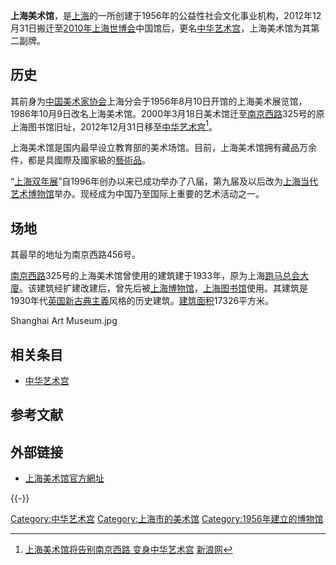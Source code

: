 {{infobox Museum
|established=     1956年
|dissolved= 2012年12月31日
|250px|上海美术馆
|name=            上海美术馆
|location=       {{CHN}}上海市浦東新區上南路205號
|website=         [http://www.sh-artmuseum.org.cn/ www.sh-artmuseum.org.cn]
}}

'''上海美术馆'''，是[[上海|上海]]的一所创建于1956年的公益性社会文化事业机构，2012年12月31日搬迁至[[2010年上海世博会|2010年上海世博会]]中国馆后，更名[[中华艺术宫|中华艺术宫]]，上海美术馆为其第二副牌。

== 历史 ==
其前身为[[中國美術家協會|中国美术家协会]]上海分会于1956年8月10日开馆的上海美术展览馆，1986年10月9日改名上海美术馆。2000年3月18日美术馆迁至[[南京西路|南京西路]]325号的原上海图书馆旧址，2012年12月31日移至[[中华艺术宫|中华艺术宫]]<ref>[http://sh.sina.com.cn/news/b/2012-09-17/080212544.html 上海美术馆将告别南京西路 变身中华艺术宫] {{Wayback|url=http://sh.sina.com.cn/news/b/2012-09-17/080212544.html |date=20131227160804 }} [[新浪网|新浪网]]</ref>。

上海美术馆是国内最早设立教育部的美术场馆。目前，上海美术馆拥有藏品万余件，都是具國際及國家級的[[藝術品|藝術品]]。

“[[上海双年展|上海双年展]]”自1996年创办以来已成功举办了八届，第九届及以后改为[[上海当代艺术博物馆|上海当代艺术博物馆]]举办。现经成为中国乃至国际上重要的艺术活动之一。

== 场地 ==
其最早的地址为南京西路456号。

[[南京西路|南京西路]]325号的上海美术馆曾使用的建筑建于1933年，原为上海[[跑马总会|跑马总会大廈]]。该建筑经扩建改建后，曾先后被[[上海博物馆|上海博物馆]]，[[上海图书馆|上海图书馆]]使用。其建筑是1930年代[[英国|英国]][[新古典主義|新古典主義]]风格的历史建筑。[[建筑面积|建筑面积]]17326平方米。
<gallery>Shanghai Art Museum.jpg</gallery>
== 相关条目 ==
*[[中华艺术宫|中华艺术宫]]

==参考文献==
{{Reflist}}

== 外部链接 ==
{{Commons|Category:Shanghai_Art_Museum}}
* [http://www.sh-artmuseum.org.cn/ 上海美术馆官方網址]{{Wayback|url=http://www.sh-artmuseum.org.cn/ |date=20201128054618 }}

{{coord|31.232615|121.466209|format=dms|display=t|region:CN-31_type:landmark|name=上海美术馆}}
{{-}}
{{上海市美术馆}}
{{上海人民广场}}
{{normdaten}}
[[Category:中华艺术宫|Category:中华艺术宫]]
[[Category:上海市的美术馆|Category:上海市的美术馆]]
[[Category:1956年建立的博物馆|Category:1956年建立的博物馆]]